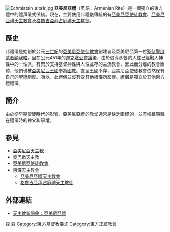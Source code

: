 {{unreferenced|time=2013-12-25T13:29:00+00:00}}
[[Image:Echmiatsin_altair.jpg|thumb]] 
'''亞美尼亞禮'''（英語：Armenian Rite）是一個獨立的東方禮中的禮拜儀式係統。現在，主要使用此禮儀傳統的有[[亞美尼亞使徒教會|亞美尼亞使徒教會]]、[[亞美尼亞禮天主教會|亞美尼亞禮天主教會]]及[[格魯吉亞拜占庭禮天主教徒|格魯吉亞拜占庭禮天主教徒]]。

==歷史==
此禮儀是始創於公元[[三世紀|三世紀]]的[[亞美尼亞使徒教會|亞美尼亞使徒教會]]創建者及亞美尼亞第一位[[聖徒|聖徒]][[格列高利_(啟蒙者)|聖啟蒙者額我略]]。因在公元451年的[[迦克墩公會議|迦克墩公會議]]後，由於倡導基督的人性已經融入神性中的一性派，有異於支持基督神性與人性並存的主流教會，因此而分離的教會團體，他們也被[[亞美尼亞王國|亞美尼亞王國]]奉為[[國教|國教]]。直至王國不存，亞美尼亞使徒教會依然保有自己的[[聖統|聖統]]制度。所以，此禮儀並沒有受其他禮儀所影響。禮儀是獨立於其他東方禮禮儀。

==簡介==
由於從早期使徒時代的影響，亞美尼亞禮的教堂通常是缺乏圖標的，並有帷幕隱藏在禮儀時的神父和祭壇，

==參見==
*[[亞美尼亞天主教|亞美尼亞天主教]]
*[[黎巴嫩天主教|黎巴嫩天主教]]
*[[亞美尼亞使徒教會|亞美尼亞使徒教會]]
*[[東儀天主教會|東儀天主教會]]
**[[亞美尼亞禮天主教會|亞美尼亞禮天主教會]]
**[[格魯吉亞拜占庭禮天主教徒|格魯吉亞拜占庭禮天主教徒]]

==外部連結==
* [https://web.archive.org/web/20060616072205/http://www.catholic-forum.com/saints/ncd00783.htm 天主教新詞典：亞美尼亞禮]

{{基督教页脚}}
{{天主教}}
{{天主教會史}}

[[Category:天主教禮拜儀式禮儀|亞]]
[[Category:基督教禮拜儀式禮儀|亞]]
[[Category:東方基督教儀式|Category:東方基督教儀式]]
[[Category:東方正統教會|Category:東方正統教會]]